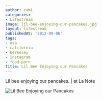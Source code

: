 ```yaml
---
author: rami
categories:
- Lifestream
image: lil-bee-enjoying-our-pancakes.jpg
layout: lifestream
publishedAt: '2012-09-06'
tags:
- usa
- california
- berkeley
- instagram
- food-porn
title: Lil Bee Enjoying our Pancakes
---
```


Lil bee enjoying our pancakes. | at La Note

![Lil Bee Enjoying our Pancakes](/assets/images/content/lifestream/lil-bee-enjoying-our-pancakes.jpg)
